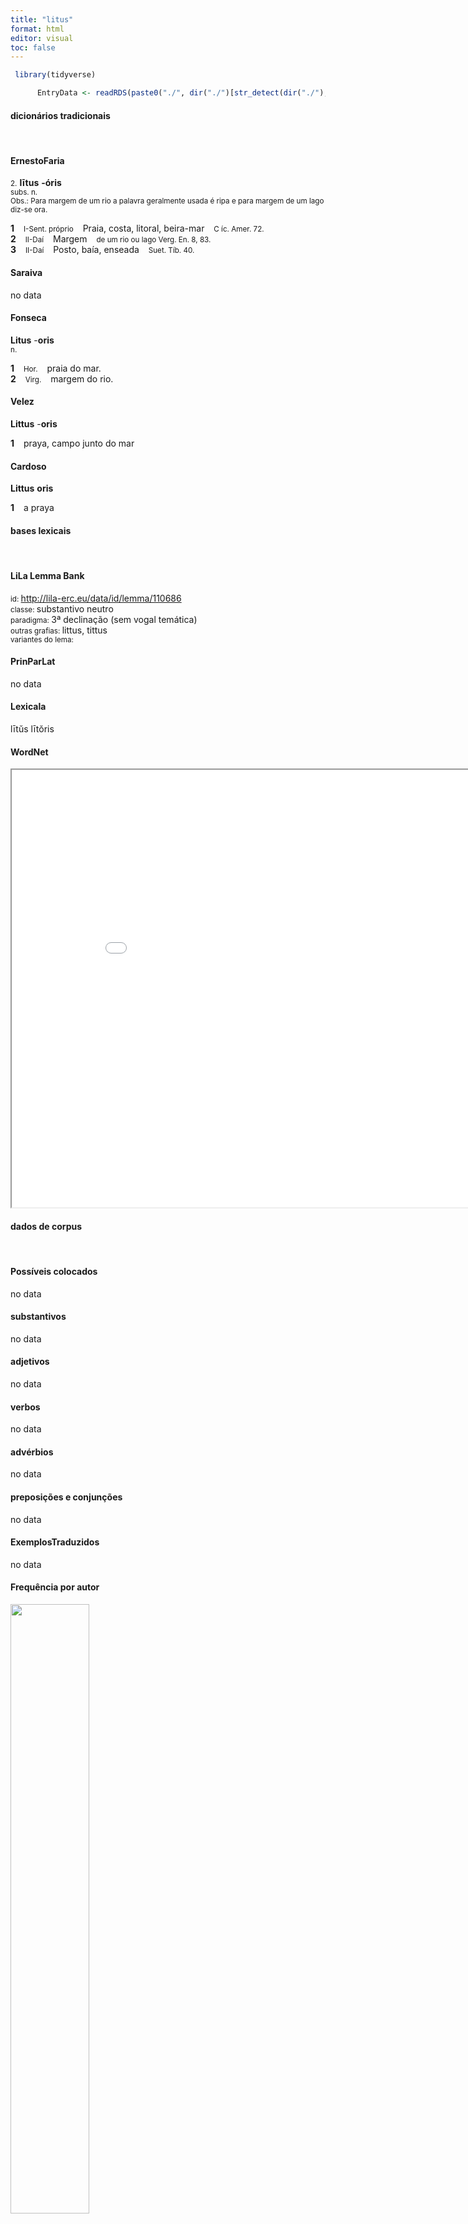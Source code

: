 ```yaml
---
title: "litus"
format: html
editor: visual
toc: false
---
```



```r
 library(tidyverse) 

      EntryData <- readRDS(paste0("./", dir("./")[str_detect(dir("./"), "_xx108-105-116-117-115xx_.rds")]))

```


#### dicionários tradicionais

&emsp;




::: panel-tabset

#### ErnestoFaria

<small>2.</small> <b>lītus</b> <b>-óris</b> <br> <small>subs. n.</small> <br> <small>Obs.: Para margem de um rio a palavra geralmente usada é ripa e para margem de um lago diz-se ora.</small>   <p> <b>1</b> &ensp; <small>I-Sent. próprio</small> &ensp; Praia, costa, litoral, beira-mar &ensp; <small>C íc. Amer. 72.</small> <br> <b>2</b> &ensp; <small>II-Daí</small> &ensp; Margem &ensp; <small>de um rio ou lago Verg. En. 8, 83.</small> <br> <b>3</b> &ensp; <small>II-Daí</small> &ensp; Posto, baía, enseada &ensp; <small>Suet. Tíb. 40.</small> </p>




#### Saraiva

no data




#### Fonseca

<b>Litus</b> -<b>oris</b> <br> <small>n.</small>   <p> <b>1</b> &ensp; <small>Hor.</small> &ensp; praia do mar. <br> <b>2</b> &ensp; <small>Virg.</small> &ensp; margem do rio. </p>




#### Velez

<b>Littus</b> -<b>oris</b>   <p> <b>1</b> &ensp; praya, campo junto do mar </p>




#### Cardoso

<b>Littus</b> <b>oris</b>   <p> <b>1</b> &ensp; a praya </p>


:::



#### bases lexicais

&emsp;






::: panel-tabset

#### LiLa Lemma Bank

<small> id: </small> <a href=' http://lila-erc.eu/data/id/lemma/110686 ' target="_blank"> http://lila-erc.eu/data/id/lemma/110686 </a> <br>
<small> classe: </small> substantivo neutro   <br>
<small> paradigma: </small> 3ª declinação (sem vogal temática) <br>
<small> outras grafias: </small> littus, tittus <br>
<small> variantes do lema: </small>  <br>





#### PrinParLat

no data




#### Lexicala

lītŭs 
 lītŏris




#### WordNet

<iframe width='900' height='700' src='Media/Tree__xx108-105-116-117-115xx__sem_type_lexemes_pt.html'>

</iframe>


:::



#### dados de corpus

&emsp;




::: panel-tabset

#### Possíveis colocados

no data




#### substantivos

no data




#### adjetivos

no data




#### verbos

no data




#### advérbios

no data




#### preposições e conjunções

no data


:::



::: panel-tabset

#### ExemplosTraduzidos

no data




#### Frequência por autor

![](./Media/barchart__xx108-105-116-117-115xx__lemma_BY_author_Frequencies.webp){width=50% fig-alt='This charts plots the frequency of lemma by author_Frequencies. The Vergilius subcorpus registers the highest normalized frequency, with the value of 25.1 and an absolute frequency of 13. The Ovidius subcorpus follows, with a normalized frequency of 5.15 and an absolute frequency of 3. the subcorpus with the least normalized frequency is Phaedrus with the normalized value of 0 and an absolute freqeuncy of 0. here are all the values: subcorpus: Caesar ; normalized frequency: 3 ; absolute frequency: 1.13301608882846. subcorpus: Cicero ; normalized frequency: 3 ; absolute frequency: 0.186887941989983. subcorpus: Horatius ; normalized frequency: 3 ; absolute frequency: 2.6640618062339. subcorpus: Ovidius ; normalized frequency: 3 ; absolute frequency: 5.14756348661633. subcorpus: Phaedrus ; normalized frequency: 0 ; absolute frequency: 0. subcorpus: Sallustius ; normalized frequency: 0 ; absolute frequency: 0. subcorpus: Seneca ; normalized frequency: 14 ; absolute frequency: 2.61286650118512. subcorpus: Suetonius ; normalized frequency: 0 ; absolute frequency: 0. subcorpus: Tacitus ; normalized frequency: 0 ; absolute frequency: 0. subcorpus: Vergilius ; normalized frequency: 13 ; absolute frequency: 25.0965250965251. subcorpus: Hieronymus ; normalized frequency: 0 ; absolute frequency: 0'}




#### Frequência por gênero

![](./Media/barchart__xx108-105-116-117-115xx__lemma_BY_genre_Frequencies.webp){width=50% fig-alt='This charts plots the frequency of lemma by genre_Frequencies. The Poesia.épica subcorpus registers the highest normalized frequency, with the value of 25.1 and an absolute frequency of 13. The Poesia.trágica subcorpus follows, with a normalized frequency of 5.21 and an absolute frequency of 6. the subcorpus with the least normalized frequency is Prosa.ficcional with the normalized value of 0 and an absolute freqeuncy of 0. here are all the values: subcorpus: Prosa.histórica ; normalized frequency: 3 ; absolute frequency: 0.730300153363032. subcorpus: Prosa.filosófica ; normalized frequency: 8 ; absolute frequency: 1.31793545411113. subcorpus: Prosa.oratória ; normalized frequency: 1 ; absolute frequency: 0.0960125968527071. subcorpus: Prosa.epistolográfica ; normalized frequency: 2 ; absolute frequency: 0.529955748694984. subcorpus: Poesia.lírica ; normalized frequency: 3 ; absolute frequency: 2.52376545806343. subcorpus: Poesia.didática ; normalized frequency: 3 ; absolute frequency: 2.54474510136568. subcorpus: Poesia.trágica ; normalized frequency: 6 ; absolute frequency: 5.21195274496178. subcorpus: Poesia.épica ; normalized frequency: 13 ; absolute frequency: 25.0965250965251. subcorpus: Prosa.ficcional ; normalized frequency: 0 ; absolute frequency: 0'}




#### Frequência por século

![](./Media/barchart__xx108-105-116-117-115xx__lemma_BY_period_Frequencies.webp){width=50% fig-alt='This charts plots the frequency of lemma by period_Frequencies. The I.d.C. subcorpus registers the highest normalized frequency, with the value of 2.6 and an absolute frequency of 17. The I.a.C. subcorpus follows, with a normalized frequency of 1.02 and an absolute frequency of 22. the subcorpus with the least normalized frequency is II.d.C. with the normalized value of 0 and an absolute freqeuncy of 0. here are all the values: subcorpus: I.a.C. ; normalized frequency: 22 ; absolute frequency: 1.02397021177566. subcorpus: I.d.C. ; normalized frequency: 17 ; absolute frequency: 2.60058130640967. subcorpus: II.d.C. ; normalized frequency: 0 ; absolute frequency: 0. subcorpus: IV.d.C. ; normalized frequency: 0 ; absolute frequency: 0'}


:::


